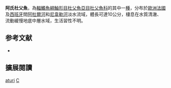 {{Speciesbox
| name = 阿氏杜父魚
| image = 
| image_width = 250px
| status = LC
| status_system = IUCN3.1
| genus = Cottus
| species = aturi
| authority = Freyhof, Kottelat & Nolte, 2005
| synonyms = 
}}
'''阿氏杜父魚'''，為[[輻鰭魚綱|輻鰭魚綱]][[鮋形目|鮋形目]][[杜父魚亞目|杜父魚亞目]][[杜父魚科|杜父魚科]]的其中一[[種|種]]，分布於[[歐洲|歐洲]][[法國|法國]]及[[西班牙|西班牙]]間[[阿杜爾河|阿杜爾河]]和[[尼韋勒河|尼韋勒河]]淡水流域，體長可達10公分，棲息在水質清澈、流動緩慢地底中層水域，生活習性不明。

== 参考文献 ==
*{{FishBase_species|genus=Cottus|species=aturi|year=2014|month=5}}

== 擴展閱讀 ==
{{refbegin}}
{{wikispecies-inline|Cottus aturi|阿氏杜父魚}}
{{refend}}
{{Taxonbar|from=Q1980522}}

[[Category:杜父魚屬|aturi]]
[[Category:2005年描述的鱼类|C]]

{{鮋形目小作品}}